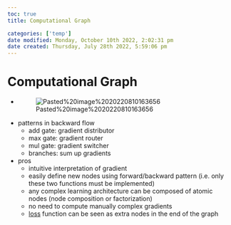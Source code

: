 ```yaml
---
toc: true
title: Computational Graph

categories: ['temp']
date modified: Monday, October 10th 2022, 2:02:31 pm
date created: Thursday, July 28th 2022, 5:59:06 pm
---
```


# Computational Graph
- ![Pasted%20image%2020220810163656](images/Pasted%20image%2020220810163656.png)
- patterns in backward flow
	- add gate: gradient distributor
	- max gate: gradient router
	- mul gate: gradient switcher
	- branches: sum up gradients
- pros
	- intuitive interpretation of gradient
	- easily define new nodes using forward/backward pattern (i.e. only these two functions must be implemented)
	- any complex learning architecture can be composed of atomic nodes (node composition or factorization)
	- no need to compute manually complex gradients
	- [loss](loss.qmd) function can be seen as extra nodes in the end of the graph



